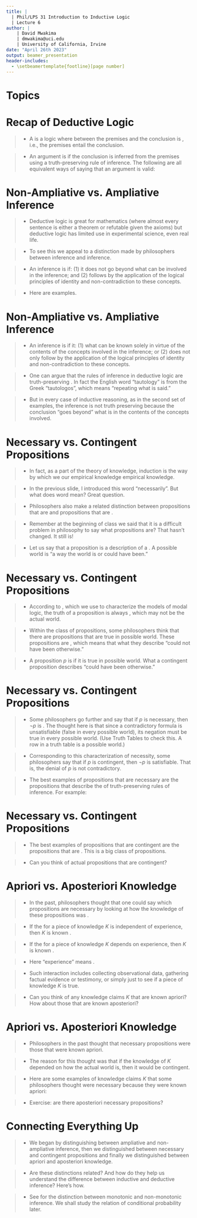 ```yaml
---
title: | 
  | Phil/LPS 31 Introduction to Inductive Logic
  | Lecture 6
author: |
    | David Mwakima
    | dmwakima@uci.edu
    | University of California, Irvine
date: "April 26th 2023"
output: beamer_presentation
header-includes:
  - \setbeamertemplate{footline}[page number]
---
```


# Topics

\begin{itemize}
\item Ampliative Inference vs. Non-ampliative Inference

\item Necessary Propositions vs. Contingent Propositions

\item Apriori knowledge vs. Aposteriori knowledge

\item Deductive inference vs. Inductive inference
\end{itemize}

# Recap of Deductive Logic

>- A \textcolor{red}{deductive logic} is a logic where \textcolor{red}{the relation of inference} between the premises and the conclusion is \textcolor{red}{entailment}, i.e., the premises entail the conclusion.

>- An argument is \textcolor{red}{deductively valid} if the conclusion is inferred from the premises using a truth-preserving rule of inference. The following are all equivalent ways of saying that an argument is valid:
\begin{enumerate}
\item Any truth value assignment that makes the premises true must make the conclusion true.
\item No truth value assignment makes the premises true and the conclusion false.
\item It is impossible to assign truth values to the premises in such a way that all the premises are true and the conclusion is false.
\item If the conclusion is false, at least one of the premises is false.
\end{enumerate}


# Non-Ampliative vs. Ampliative Inference

>- Deductive logic is great for mathematics (where almost every sentence is either a theorem or refutable given the axioms) but deductive logic has limited use in experimental science, even real life.

>- To see this we appeal to a distinction made by philosophers between \textcolor{red}{non-ampliative} inference and \textcolor{red}{ampliative} inference.

>- An inference is \textcolor{red}{non-ampliative} if: (1) it does not go beyond what can be \textcolor{red}{known solely in virtue of the contents of the concepts} involved in the inference; and (2) follows \textcolor{red}{only} by the application of the logical principles of identity and non-contradiction to these concepts. 

>- Here are examples.\begin{itemize} \item[1.] JoJo Fletcher is a bachelorette. \item[$\therefore$ 2.] JoJo Fletcher is unmarried. \end{itemize} \begin{itemize} \item[1.] Sandy is a pediatrician. \item[$\therefore$ 2.] Sandy is a doctor. \end{itemize}

# Non-Ampliative vs. Ampliative Inference

>- An inference is \textcolor{red}{ampliative} if it: (1) \textcolor{red}{goes beyond} what can be known solely in virtue of the contents of the concepts involved in the inference; or (2) does not only follow by the application of the logical principles of identity and non-contradiction to these concepts.
\begin{itemize} \item[1.] JoJo Fletcher is a bachelorette. \item[$\therefore$ 2.] JoJo Fletcher is stylish. \end{itemize} \begin{itemize} \item[1.] Sandy is a pediatrician. \item[$\therefore$ 2.] Sandy is rich. \end{itemize}

>- One can \textcolor{red}{plausibly} argue that the rules of inference in deductive logic are truth-preserving \textcolor{red}{because they are non-ampliative}. In fact the English word "tautology" is from the Greek "tautologos", which means "repeating what is said."

>- But in every case of inductive reasoning, as in the second set of examples, the inference is not \textcolor{red}{necessarily} truth preserving because the conclusion "goes beyond" what is in the contents of the concepts involved.

# Necessary vs. Contingent Propositions

>- In fact, as a part of the theory of knowledge, induction is the way by which we \textcolor{red}{extend} our empirical knowledge \textcolor{red}{beyond pre-existing} empirical knowledge.

>- In the previous slide, I introduced this word "necessarily". But what does word mean? Great question.

>- Philosophers also make a related distinction between propositions that are \textcolor{red}{necessary} and propositions that are \textcolor{red}{contingent}.

>- Remember at the beginning of class we said that it is a difficult problem in philosophy to say what propositions are? That hasn't changed. It still is!

>- Let us say that a proposition is a description of a \textcolor{red}{possible world}. A possible world is "a way the world is or could have been." 

 
# Necessary vs. Contingent Propositions

>- According to \textcolor{red}{possible world semantics}, which we use to characterize the models of modal logic, the truth of a proposition is always \textcolor{red}{relative to some possible world}, which may not be the actual world.

>- Within the class of propositions, some philosophers think that there are propositions that are true in \textcolor{red}{every} possible world. These propositions are \textcolor{red}{necessary}, which means that what they describe "could not have been otherwise."

>- A proposition $p$ is \textcolor{red}{contingent} if it is true in \textcolor{red}{some} possible world. What a contingent proposition describes "could have been otherwise."

# Necessary vs. Contingent Propositions

>- Some philosophers go further and say that if $p$ is necessary, then $\lnot p$ is \textcolor{red}{contradictory}. The thought here is that since a contradictory formula is unsatisfiable (false in every possible world), its negation must be true in every possible world. (Use Truth Tables to check this. A row in a truth table is a possible world.)

>- Corresponding to this characterization of necessity, some philosophers say that if $p$ is contingent, then $\lnot p$ is satisfiable. That is, the denial of $p$ is not contradictory.

>- The best examples of propositions that are necessary are the propositions that describe the \textcolor{red}{forms} of truth-preserving rules of inference. For example: \begin{itemize} \item[1.] $(F \to (F \vee G))$ 
\item[2.] $((F \wedge (F \to G)) \to G)$ \end{itemize}

# Necessary vs. Contingent Propositions

>- The best examples of propositions that are contingent are \textcolor{red}{all} the propositions that are \textcolor{red}{neither tautologies nor contradictory}. This is a \textcolor{red}{very very} big class of propositions.

>- Can you think of actual propositions that are contingent? 

# Apriori vs. Aposteriori Knowledge

>- In the past, philosophers thought that one could say which propositions are necessary by looking at how the knowledge of these propositions was \textcolor{red}{justified}.

>- If the \textcolor{red}{justification} for a piece of knowledge $K$ is independent of experience, then $K$ is known \textcolor{red}{apriori}.

>- If the \textcolor{red}{justification} for a piece of knowledge $K$ depends on experience, then $K$ is known \textcolor{red}{aposteriori}.

>- Here "experience" means \textcolor{red}{any interaction between the knower and the world of sense perception, i.e., the empirical world}. 

>- Such interaction includes collecting observational data, gathering factual evidence or testimony, or simply just \textcolor{red}{checking the actual world} to see if a piece of knowledge $K$ is true.

>- Can you think of any knowledge claims $K$ that are known apriori? How about those that are known aposteriori?

# Apriori vs. Aposteriori Knowledge

>- Philosophers in the past thought that necessary propositions were those that were known apriori. 

>- The reason for this thought was that if the knowledge of $K$ depended on how the actual world is, then it would be contingent.

>- Here are some examples of knowledge claims $K$ that some philosophers thought were necessary because they were known apriori:\begin{itemize} \item[1.] The whole is greater than the part. \item[2.] The internal angles of every triangle add up to 180 degrees. \end{itemize}

>- Exercise: are there aposteriori necessary propositions?

# Connecting Everything Up

>- We began by distinguishing between ampliative and non-ampliative inference, then we distinguished between necessary and contingent propositions and finally we distinguished between apriori and aposteriori knowledge.

>- Are these distinctions related? And how do they help us understand the difference between inductive and deductive inference? Here's how.\bigskip 
\begin{center}
\begin{tabular}{c | c}\hline
\textcolor{red}{Deductive Inference} & \textcolor{red}{Inductive Inference} \\ \hline
Non-ampliative & Ampliative \\
Necessary propositions & Contingent propositions \\
Entailment & Conditional Probability \\
Apriori justification & Aposteriori justification \\
Monotonic & Non-monotonic \\ \hline
\end{tabular}
\end{center}

>- See \textcolor{red}{Homework 5} for the distinction between monotonic and non-monotonic inference. We shall study the relation of conditional probability later.









